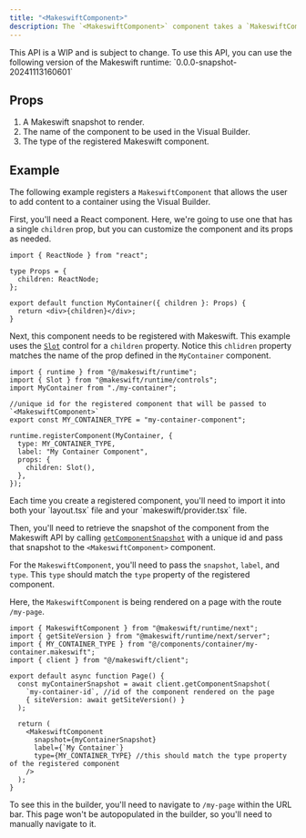 ```yaml
---
title: "<MakeswiftComponent>"
description: The `<MakeswiftComponent>` component takes a `MakeswiftComponentSnapshot` (returned from calling [getComponentSnapshot](/developer/reference/client/get-component-snapshot)) and renders React elements using [components registered](/developer/reference/runtime/register-component) with the runtime.
---
```


<Warning>
  This API is a WIP and is subject to change. To use this API, you can use the
  following version of the Makeswift runtime: `0.0.0-snapshot-20241113160601`
</Warning>

## Props

1. <ParamField query="snapshot" type="Snapshot" required>
     A Makeswift snapshot to render.
   </ParamField>
2. <ParamField query="label" type="string" required>
     The name of the component to be used in the Visual Builder.
   </ParamField>
3. <ParamField query="type" type="string" required>
     The type of the registered Makeswift component.
   </ParamField>

## Example

The following example registers a `MakeswiftComponent` that allows the user to add content to a container using the Visual Builder.

First, you'll need a React component. Here, we're going to use one that has a single `children` prop, but you can customize the component and its props as needed.

```tsx @/components/container/my-container.tsx
import { ReactNode } from "react";

type Props = {
  children: ReactNode;
};

export default function MyContainer({ children }: Props) {
  return <div>{children}</div>;
}
```

Next, this component needs to be registered with Makeswift. This example uses the [`Slot`](/developer/reference/controls/slot) control for a `children` property. Notice this `chlidren` property matches the name of the prop defined in the `MyContainer` component.

```tsx @/components/container/my-container.makeswift.ts
import { runtime } from "@/makeswift/runtime";
import { Slot } from "@makeswift/runtime/controls";
import MyContainer from "./my-container";

//unique id for the registered component that will be passed to `<MakeswiftComponent>`
export const MY_CONTAINER_TYPE = "my-container-component";

runtime.registerComponent(MyContainer, {
  type: MY_CONTAINER_TYPE,
  label: "My Container Component",
  props: {
    children: Slot(),
  },
});
```

<Note>
  Each time you create a registered component, you'll need to import it into
  both your `layout.tsx` file and your `makeswift/provider.tsx` file.
</Note>

Then, you'll need to retrieve the snapshot of the component from the Makeswift API by calling [`getComponentSnapshot`](/developer/reference/client/get-component-snapshot.mdx) with a unique id and pass that snapshot to the `<MakeswiftComponent>` component.

For the `MakeswiftComponent`, you'll need to pass the `snapshot`, `label`, and `type`. This `type` should match the `type` property of the registered component.

Here, the `MakeswiftComponent` is being rendered on a page with the route `/my-page`.

```tsx @/app/my-page/page.tsx
import { MakeswiftComponent } from "@makeswift/runtime/next";
import { getSiteVersion } from "@makeswift/runtime/next/server";
import { MY_CONTAINER_TYPE } from "@/components/container/my-container.makeswift";
import { client } from "@/makeswift/client";

export default async function Page() {
  const myContainerSnapshot = await client.getComponentSnapshot(
    `my-container-id`, //id of the component rendered on the page
    { siteVersion: await getSiteVersion() }
  );

  return (
    <MakeswiftComponent
      snapshot={myContainerSnapshot}
      label={`My Container`}
      type={MY_CONTAINER_TYPE} //this should match the type property of the registered component
    />
  );
}
```

To see this in the builder, you'll need to navigate to `/my-page` within the URL bar. This page won't be autopopulated in the builder, so you'll need to manually navigate to it.

